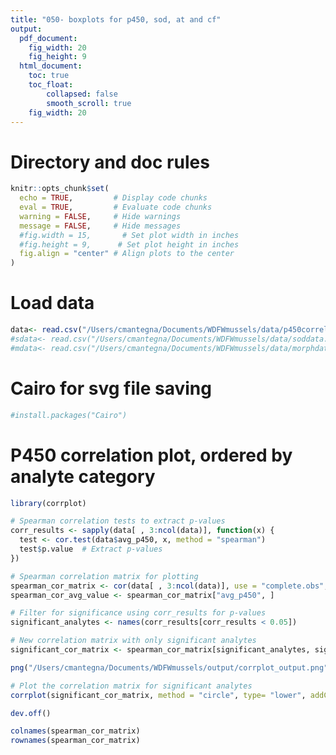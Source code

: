 ```yaml
---
title: "050- boxplots for p450, sod, at and cf"
output:
  pdf_document: 
    fig_width: 20
    fig_height: 9
  html_document: 
    toc: true
    toc_float:
        collapsed: false
        smooth_scroll: true
    fig_width: 20
---
```


# Directory and doc rules

```r

knitr::opts_chunk$set(
  echo = TRUE,         # Display code chunks
  eval = TRUE,         # Evaluate code chunks
  warning = FALSE,     # Hide warnings
  message = FALSE,     # Hide messages
  #fig.width = 15,       # Set plot width in inches
  #fig.height = 9,      # Set plot height in inches
  fig.align = "center" # Align plots to the center
)

```

# Load data
```r

data<- read.csv("/Users/cmantegna/Documents/WDFWmussels/data/p450correlationMAN.csv")
#sdata<- read.csv("/Users/cmantegna/Documents/WDFWmussels/data/soddata.csv")
#mdata<- read.csv("/Users/cmantegna/Documents/WDFWmussels/data/morphdata.csv")

```

# Cairo for svg file saving
```r

#install.packages("Cairo")

```


# P450 correlation plot, ordered by analyte category
```r

library(corrplot)

# Spearman correlation tests to extract p-values
corr_results <- sapply(data[ , 3:ncol(data)], function(x) {
  test <- cor.test(data$avg_p450, x, method = "spearman")
  test$p.value  # Extract p-values
})

# Spearman correlation matrix for plotting
spearman_cor_matrix <- cor(data[ , 3:ncol(data)], use = "complete.obs", method = "spearman")
spearman_cor_avg_value <- spearman_cor_matrix["avg_p450", ]

# Filter for significance using corr_results for p-values
significant_analytes <- names(corr_results[corr_results < 0.05])

# New correlation matrix with only significant analytes
significant_cor_matrix <- spearman_cor_matrix[significant_analytes, significant_analytes]

png("/Users/cmantegna/Documents/WDFWmussels/output/corrplot_output.png", width=15, height=15)

# Plot the correlation matrix for significant analytes
corrplot(significant_cor_matrix, method = "circle", type= "lower", addCoef.col ='black', number.cex = 0.8, diag= FALSE)

dev.off()

```

```r

colnames(spearman_cor_matrix)
rownames(spearman_cor_matrix)

```

